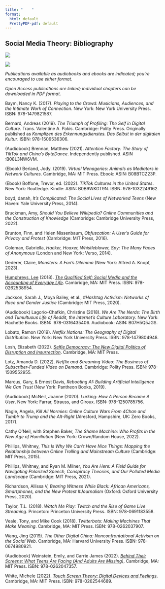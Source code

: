 ```yaml
---
title: "    "
format: 
  html: default
  PrettyPDF-pdf: default
---
```


## Social Media Theory: Bibliography

::: {.content-visible when-format="html"}
[![](img/polyducks.gif)](https://www.polyducks.co.uk){width=150%}
:::

:::: {.content-visible when-format="pdf"}
::: {layout="[[49, -2, 49]]"}
[![](img/polyducks.png){fig-alt="Shibuya Crossing Walkabout, by UK digital artist Ben Jones, aka Polyducks"}](http://polyducks.co.uk/)

:::
::::

:::callout-note
*Publications available as audiobooks and ebooks are indicated; you're encouraged to use either format.*

*Open Access publications are linked; individual chapters can be downloaded in PDF format.*
:::

Baym, Nancy K. (2017). *Playing to the Crowd: Musicians, Audiences, and the Intimate Work of Connection*. New York: New York University Press. ISBN: 978-1479821587.

Bernard, Andreas (2019). *The Triumph of Profiling: The Self in Digital Culture*. Trans. Valentine A. Pakis. Cambridge: Polity Press. Originally published as *Komplizen des Erkennungsdienstes. Das Selbst in der digitalen Kultur*. ISBN: 978-1509536306.

(Audiobook) Brennan, Matthew (2021). *Attention Factory: The Story of TikTok and China's ByteDance*. Independently published. ASIN :B08L3NW6VM.

(Ebook) Berland, Jody. (2019). *Virtual Menageries: Animals as Mediators in Network Cultures*. Cambridge, MA: MIT Press. Ebook: ASIN: B08BTCZ23P.

(Ebook) Boffone, Trevor, ed. (2022). *TikTok Cultures in the United States*. New York: Routledge. Kindle: ASIN: B0B9WKGT9N. ISBN: 978-1032249162.

boyd, danah, *It's Complicated: The Social Lives of Networked Teens* (New Haven: Yale University Press, 2014).

Bruckman, Amy, *Should You Believe Wikipedia? Online Communities and the Construction of Knowledge* (Cambridge: Cambridge University Press, 2022).

Brunton, Finn, and Helen Nissenbaum, *Obfuscation: A User's Guide for Privacy and Protest* (Cambridge: MIT Press, 2016).

Coleman, Gabriella, *Hacker, Hoaxer, Whistleblower, Spy: The Many Faces of Anonymous* (London and New York: Verso, 2014).

Dederer, Claire, *Monsters: A Fan's Dilemma* (New York: Alfred A. Knopf, 2023).

[Humphreys, Lee](https://blogs.cornell.edu/humphreys/) (2018). [*The Qualified Self: Social Media and the Accounting of Everyday Life*](https://direct.mit.edu/books/book/3589/The-Qualified-SelfSocial-Media-and-the-Accounting). Cambridge, MA: MIT Press. ISBN: 978-0262538954.

Jackson, Sarah J., Moya Bailey, et al., *#Hashtag Activism: Networks of Race and Gender Justice* (Cambridge: MIT Press, 2020).

(Audiobook) Lagorio-Chafkin, Christine (2018). *We Are The Nerds: The Birth and Tumultuous Life of Reddit, the Internet's Culture Laboratory*. New York: Hachette Books. ISBN:  978-0316435406. Audiobook: ASIN: B07H5Q5JGS.

Lobato, Ramon (2019). *Netflix Nations: The Geography of Digital Distribution*. New York: New York University Press. ISBN: 978-1479804948.

Losh, Elizabeth (2022). [*Selfie Democracy: The New Digital Politics of Disruption and Insurrection*](https://direct.mit.edu/books/book/5380/Selfie-DemocracyThe-New-Digital-Politics-of). Cambridge, MA: MIT Press.

Lotz, Amanda D. (2022). *Netflix and Streaming Video: The Business of Subscriber-Funded Video on Demand*. Cambridge: Polity Press. ISBN: 978-1509552955.

Marcus, Gary, & Ernest Davis, *Rebooting AI: Building Artificial Intelligence We Can Trust* (New York: Pantheon Books, 2019).

(Audiobook) McNeil, Joanne (2020). *Lurking: How A Person Became A User*. New York: Farrar, Strauss, and Giroux. ISBN: 978-1250785756.

Nagle, Angela, *Kill All Normies: Online Culture Wars From 4Chan and Tumblr to Trump and the Alt-Right* (Alresford, Hampshire, UK: Zero Books, 2017).

Cathy O'Neil, with Stephen Baker, *The Shame Machine: Who Profits in the New Age of Humiliation* (New York: Crown/Random House, 2022).

Phillips, Whitney, *This Is Why We Can't Have Nice Things: Mapping the Relationship between Online Trolling and Mainstream Culture* (Cambridge: MIT Press, 2015).

Phillips, Whitney, and Ryan M. Milner, *You Are Here: A Field Guide for Navigating Polarized Speech, Conspiracy Theories, and Our Polluted Media Landscape* (Cambridge: MIT Press, 2021).

Richardson, Allissa V, *Bearing Witness While Black: African Americans, Smartphones, and the New Protest #Journalism* (Oxford: Oxford University Press, 2020).

Taylor, T.L. (2018). *Watch Me Play: Twitch and the Rise of Game Live Streaming*. Princeton: Princeton University Press. ISBN: 978-0691183558.

Veale, Tony, and Mike Cook (2018). *Twitterbots: Making Machines That Make Meaning*. Cambridge, MA: MIT Press. ISBN: 978-0262037907.

Wang, Jing (2019). *The Other Digital China: Nonconfrontational Activism on the Social Web*. Cambridge, MA: Harvard University Press. ISBN: 978-0674980921.

(Audiobook) Weinstein, Emily, and Carrie James (2022). [*Behind Their Screens: What Teens Are Facing (And Adults Are Missing)*](https://direct.mit.edu/books/book/5363/Behind-Their-ScreensWhat-Teens-Are-Facing-and). Cambridge, MA: MIT Press. ISBN: 978-0262047357.

White, Michele (2022). [*Touch Screen Theory: Digital Devices and Feelings*](https://direct.mit.edu/books/oa-monograph/5462/Touch-Screen-TheoryDigital-Devices-and-Feelings). Cambridge, MA: MIT Press. ISBN: 978-0262544689.
